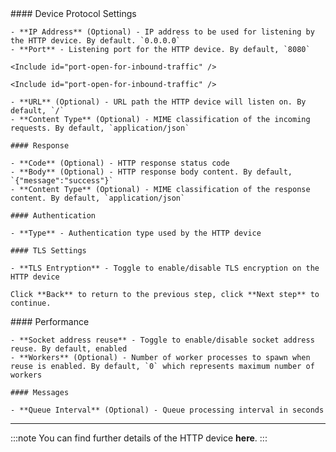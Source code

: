 
<Tabs>
  <TabItem value="protocol" label="Protocol Settings" default>
    #### Device Protocol Settings

    - **IP Address** (Optional) - IP address to be used for listening by the HTTP device. By default. `0.0.0.0`
    - **Port** - Listening port for the HTTP device. By default, `8080`

    <Include id="port-open-for-inbound-traffic" />

    <Include id="port-open-for-inbound-traffic" />

    - **URL** (Optional) - URL path the HTTP device will listen on. By default, `/`
    - **Content Type** (Optional) - MIME classification of the incoming requests. By default, `application/json`

    #### Response

    - **Code** (Optional) - HTTP response status code
    - **Body** (Optional) - HTTP response body content. By default, `{"message":"success"}`
    - **Content Type** (Optional) - MIME classification of the response content. By default, `application/json`

    #### Authentication

    - **Type** - Authentication type used by the HTTP device

    #### TLS Settings

    - **TLS Entryption** - Toggle to enable/disable TLS encryption on the HTTP device

    Click **Back** to return to the previous step, click **Next step** to continue.
  </TabItem>

  <TabItem value="advanced" label="Advanced Configuration">
    #### Performance

    - **Socket address reuse** - Toggle to enable/disable socket address reuse. By default, enabled
    - **Workers** (Optional) - Number of worker processes to spawn when reuse is enabled. By default, `0` which represents maximum number of workers

    #### Messages

    - **Queue Interval** (Optional) - Queue processing interval in seconds

  </TabItem>
</Tabs>

---

:::note
You can find further details of the HTTP device <Topic id="devices-http">**here**</Topic>.
:::
